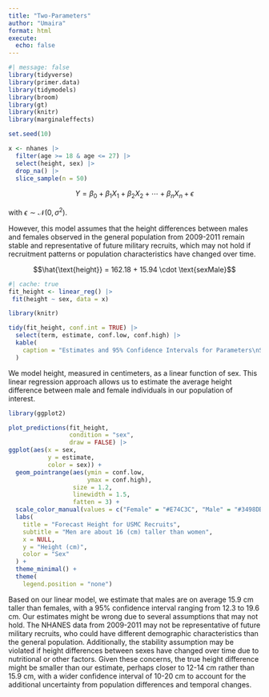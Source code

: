 ```yaml
---
title: "Two-Parameters"
author: "Umaira"
format: html
execute: 
  echo: false
---
```



```r
#| message: false
library(tidyverse)
library(primer.data)
library(tidymodels)
library(broom)
library(gt)
library(knitr)
library(marginaleffects)
```


```r
set.seed(10)

x <- nhanes |>
  filter(age >= 18 & age <= 27) |>
  select(height, sex) |>
  drop_na() |>
  slice_sample(n = 50) 
```
$$Y = \beta_0 + \beta_1 X_1 + \beta_2 X_2 + \cdots + \beta_n X_n + \epsilon$$

with $\epsilon \sim \mathcal{N}(0, \sigma^2)$.

However, this model assumes that the height differences between males and females observed in the general population from 2009-2011 remain stable and representative of future military recruits, which may not hold if recruitment patterns or population characteristics have changed over time.

$$\hat{\text{height}} = 162.18 + 15.94 \cdot \text{sexMale}$$


```r
#| cache: true
fit_height <- linear_reg() |> 
 fit(height ~ sex, data = x)
```

```r
library(knitr)

tidy(fit_height, conf.int = TRUE) |>
  select(term, estimate, conf.low, conf.high) |>
  kable(
    caption = "Estimates and 95% Confidence Intervals for Parameters\nSource: NHANES 2009–2011"
  )
```

We model height, measured in centimeters, as a linear function of sex. This linear regression approach allows us to estimate the average height difference between male and female individuals in our population of interest.


```r
library(ggplot2)

plot_predictions(fit_height, 
                 condition = "sex",
                 draw = FALSE) |> 
ggplot(aes(x = sex, 
           y = estimate, 
           color = sex)) +
  geom_pointrange(aes(ymin = conf.low, 
                      ymax = conf.high),
                  size = 1.2, 
                  linewidth = 1.5,
                  fatten = 3) +
  scale_color_manual(values = c("Female" = "#E74C3C", "Male" = "#3498DB")) +
  labs(
    title = "Forecast Height for USMC Recruits",
    subtitle = "Men are about 16 (cm) taller than women",
    x = NULL,
    y = "Height (cm)",
    color = "Sex"
  ) +
  theme_minimal() +
  theme(
    legend.position = "none") 
```


Based on our linear model, we estimate that males are on average 15.9 cm taller than females, with a 95% confidence interval ranging from 12.3 to 19.6 cm.
Our estimates might be wrong due to several assumptions that may not hold. The NHANES data from 2009-2011 may not be representative of future military recruits, who could have different demographic characteristics than the general population. Additionally, the stability assumption may be violated if height differences between sexes have changed over time due to nutritional or other factors. Given these concerns, the true height difference might be smaller than our estimate, perhaps closer to 12-14 cm rather than 15.9 cm, with a wider confidence interval of 10-20 cm to account for the additional uncertainty from population differences and temporal changes.

